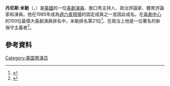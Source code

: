 {{Infobox comedian
| name         = 丹尼斯·米勒<br/>Dennis Miller
| image        = Dennis Miller.jpg
| caption      = 米勒於2005年[[JavaOne|JavaOne]]演講
| birth_name   = Dennis Michael Miller
| birth_date   = {{Birth date and age|1953|11|3}}
| birth_place  = 美國[[賓夕凡尼亞州|賓夕凡尼亞州]][[匹茲堡|匹茲堡]]
| medium       = [[棟篤笑|棟篤笑]]、電視、電影、電台
| genre        = [[政治諷刺|政治諷刺]]、{{link-en|觀測喜劇|Observational comedy}}、[[妙語|妙語]]、[[挖苦|挖苦]]、[[喜劇小品|喜劇小品]]
| subject      = [[美國政治|美國政治]]、[[美國文化|美國文化]]、[[美國保守主義|美國保守主義]]、[[自由意志主義|自由意志主義]]、[[人類的性|人類的性]]、[[流行文化|流行文化]]、[[新聞|時事]]
| years_active = 1978年–現在
| spouse       = {{marriage|Carolyn (Ali) Espley|April 10, 1988|}}
| children     = 2名
| signature    = 
| website      =
| footnotes    =
}}
'''丹尼斯·米勒'''（{{lang-en|'''Dennis Miller'''}}，{{bd|1953年|11月3日}}）是[[美國|美國]]的一位[[喜劇演員|喜劇演員]]、脫口秀主持人、政治評論家、體育評論家和演員。他在1985年成為[[週六夜現場|週六夜現場]]的固定成員之一並因此成名。在[[喜劇中心|喜劇中心]]的100位最偉大喜劇演員排名中，米勒排名第21位<ref>{{cite web|url=http://www.listology.com/list/comedy-central-100-greatest-standups-all-time|title=Comedy Central 100 Greatest Standups of all Time|publisher=Listology.com|accessdate=21 September 2014|archive-date=2010-11-25|archive-url=https://web.archive.org/web/20101125061218/http://www.listology.com/list/comedy-central-100-greatest-standups-all-time|dead-url=yes}}</ref>。在政治上他是一位著名的新保守主義者<ref>{{cite web|author=Currie, Duncan|date=June 27, 2003|title=Dennis the Right-Wing Menace?|work=National Review|url=http://www.nationalreview.com/nr_comment/nr_comment062703.asp|accessdate=February 27, 2006|archive-date=2009-01-09|archive-url=https://web.archive.org/web/20090109165834/http://www.nationalreview.com/nr_comment/nr_comment062703.asp|dead-url=no}}</ref>。

== 參考資料 ==
{{reflist}}
[[Category:美国男演员|Category:美国男演员]]